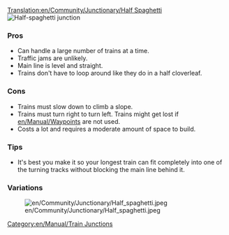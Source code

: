 [[Translation:en/Community/Junctionary/Half Spaghetti]]
{{en/Community/Junctionary/Navigation}}
[[File:en/Community/Junctionary/3way halfspaghetti.png|frame|none|Half-spaghetti junction]]

===Pros===
*Can handle a large number of trains at a time. 
*Traffic jams are unlikely. 
*Main line is level and straight.
*Trains don't have to loop around like they do in a half cloverleaf. 

===Cons===
*Trains must slow down to climb a slope. 
*Trains must turn right to turn left. Trains might get lost if [[en/Manual/Waypoints]] are not used.
*Costs a lot and requires a moderate amount of space to build.

===Tips===
*It's best you make it so your longest train can fit completely into one of the turning tracks without blocking the main line behind it.

[[Category:en/Manual/Train Junctions]]

===Variations===

[[File:en/Community/Junctionary/Half spaghetti.jpeg]]